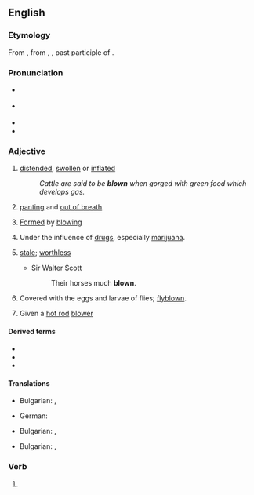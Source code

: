 ==English==

===Etymology===
From {{inh|en|enm|blawen}}, from {{inh|en|ang|blāƿen}}, {{m|ang|blāwen}}, past participle of {{der|en|ang|blāwan}}.

===Pronunciation===
* {{a|UK}} {{IPA|/bləʊn/|lang=en}}
* {{a|US}} {{IPA|/bloʊn/|lang=en}}
* {{audio|en-us-blown.ogg|Audio (US)|lang=en}}
* {{rhymes|əʊn|lang=en}}

===Adjective===
{{en-adj|-}}

# [[distended]], [[swollen]] or [[inflated]]
#: ''Cattle are said to be '''blown''' when gorged with green food which develops gas.''
# [[panting]] and [[out of breath]]
# {{lb|en|of glass}} [[form|Formed]] by [[blowing]]
# Under the influence of [[drug]]s, especially [[marijuana]].
# {{lb|en|obsolete}} [[stale]]; [[worthless]]
#* Sir Walter Scott
#*: Their horses much '''blown'''.
# Covered with the eggs and larvae of flies; [[flyblown]].
# {{lb|en|automotive}} Given a [[hot rod]] [[blower]]

====Derived terms====
* {{l|en|endblown}}
* {{l|en|full-blown}}
* {{l|en|sideblown}}

====Translations====
{{trans-top|[[distended]], [[swollen]] or [[inflated]]}}
* Bulgarian: {{t+|bg|подут}}, {{t+|bg|издут}}
{{trans-mid}}
* German: {{t|de|aufgebläht}}
{{trans-bottom}}

{{trans-top|[[panting]] and [[out of breath]]}}
* Bulgarian: , {{t+|bg|задъхан}}
{{trans-mid}}
{{trans-bottom}}

{{trans-top|(''glass'') [[formed]] by [[blowing]]}}
* Bulgarian: , {{t+|bg|издухан}}
{{trans-mid}}
{{trans-bottom}}

===Verb===
{{head|en|verb form|cat2=irregular past participles}}

# {{inflection of|blow||past|part|lang=en}}